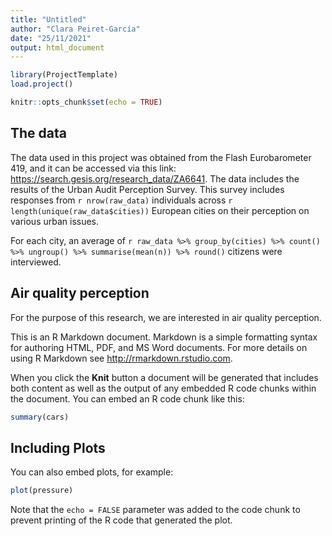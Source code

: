 ```yaml
---
title: "Untitled"
author: "Clara Peiret-García"
date: "25/11/2021"
output: html_document
---
```


```r
library(ProjectTemplate)
load.project()
```



```r
knitr::opts_chunk$set(echo = TRUE)
```

## The data

The data used in this project was obtained from the Flash Eurobarometer 419, and it can be accessed via this link: <https://search.gesis.org/research_data/ZA6641>. The data includes the results of the Urban Audit Perception Survey. This survey includes responses from `r nrow(raw_data)` individuals across `r length(unique(raw_data$cities))` European cities on their perception on various urban issues.

For each city, an average of `r raw_data %>% group_by(cities) %>% count() %>% ungroup() %>% summarise(mean(n)) %>% round()` citizens were interviewed.

## Air quality perception

For the purpose of this research, we are interested in air quality perception. 


This is an R Markdown document. Markdown is a simple formatting syntax for authoring HTML, PDF, and MS Word documents. For more details on using R Markdown see <http://rmarkdown.rstudio.com>.

When you click the **Knit** button a document will be generated that includes both content as well as the output of any embedded R code chunks within the document. You can embed an R code chunk like this:

```r
summary(cars)
```

## Including Plots

You can also embed plots, for example:

```r
plot(pressure)
```

Note that the `echo = FALSE` parameter was added to the code chunk to prevent printing of the R code that generated the plot.
